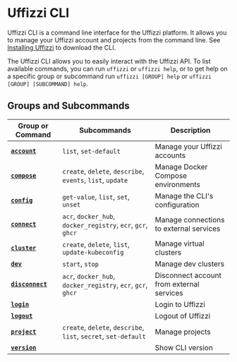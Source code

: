 # Uffizzi CLI

Uffizzi CLI is a command line interface for the Uffizzi platform. It allows you to manage your Uffizzi account and projects from the command line. See [Installing Uffizzi](/install) to download the CLI.  

The Uffizzi CLI allows you to easily interact with the Uffizzi API. To list available commands, you can run `uffizzi` or `uffizzi help`, or to get help on a specific group or subcommand run `uffizzi [GROUP] help` or `uffizzi [GROUP] [SUBCOMMAND] help`.

## Groups and Subcommands

| Group or Command                     | Subcommands                                         | Description                                   |
| ------------------------------------ | --------------------------------------------------- | --------------------------------------------- |
| [**`account`**](cli/commands/account)      | `list`, `set-default`                               | Manage your Uffizzi accounts                  |
| [**`compose`**](cli/commands/compose)      | `create`, `delete`, `describe`, `events`, `list`, `update`      | Manage Docker Compose environments            |
| [**`config`**](cli/commands/config)        | `get-value`, `list`, `set`, `unset`                         | Manage the CLI's configuration                |
| [**`connect`**](cli/commands/connect-deprecated)      | `acr`, `docker_hub`, `docker_registry`, `ecr`, `gcr`, `ghcr`    | Manage connections to external services       |
| [**`cluster`**](cli/commands/cluster)      | `create`, `delete`, `list`, `update-kubeconfig`             | Manage virtual clusters                       |
| [**`dev`**](cli/commands/dev)              | `start`, `stop`                                         | Manage dev clusters                           |
| [**`disconnect`**](cli/commands/disconnect-deprecated)| `acr`, `docker_hub`, `docker_registry`, `ecr`, `gcr`, `ghcr`    | Disconnect account from external services     |
| [**`login`**](cli/commands/login)          |                                                     | Login to Uffizzi                              |
| [**`logout`**](cli/commands/logout)        |                                                     | Logout of Uffizzi                             |
| [**`project`**](cli/commands/project)      | `create`, `delete`, `describe`, `list`, `secret`, `set-default` | Manage projects                               |
| [**`version`**](cli/commands/version)      |                                                     | Show CLI version                              |
